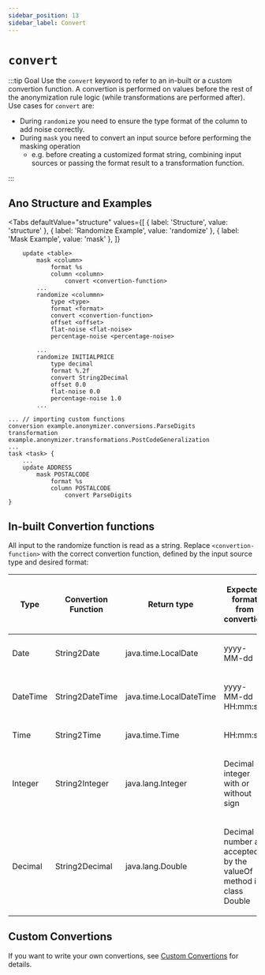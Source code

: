 ```yaml
---
sidebar_position: 13
sidebar_label: Convert
---
```



# `convert`

:::tip Goal
Use the `convert` keyword to refer to an in-built or a custom convertion function. A convertion is performed on values before the rest of the anonymization rule logic (while transformations are performed after).
Use cases for `convert` are:

- During `randomize` you need to ensure the type format of the column to add noise correctly.
- During `mask` you need to convert an input source before performing the masking operation
  - e.g. before creating a customized format string, combining input sources or passing the format result to a transformation function.

:::

## Ano Structure and Examples

<Tabs
  defaultValue="structure"
  values={[
    { label: 'Structure', value: 'structure' },
	{ label: 'Randomize Example', value: 'randomize' },
	{ label: 'Mask Example', value: 'mask' },
  ]}
>

<TabItem value="structure">

```ano
    update <table>
        mask <column>
            format %s
            column <column>
                convert <convertion-function>
        ...
        randomize <colummn>
            type <type>
            format <format>
            convert <convertion-function>
            offset <offset>
            flat-noise <flat-noise>
            percentage-noise <percentage-noise>

```

</TabItem>

<TabItem value="randomize">

```ano
        ...
        randomize INITIALPRICE
            type decimal
            format %.2f
            convert String2Decimal
            offset 0.0
            flat-noise 0.0
            percentage-noise 1.0
        ...
```

</TabItem>

<TabItem value="mask">

```ano
... // importing custom functions
conversion example.anonymizer.conversions.ParseDigits
transformation example.anonymizer.transformations.PostCodeGeneralization
...
task <task> {
    ...
    update ADDRESS
        mask POSTALCODE
            format %s
            column POSTALCODE
                convert ParseDigits
}
```

</TabItem>

</Tabs>

## In-built Convertion functions

All input to the randomize function is read as a string.
Replace `<convertion-function>` with the correct convertion function, defined by the input source type and desired format:

<table width="100%" >
<thead>
<tr>
<th>

Type

</th>
<th>

Convertion Function

</th>
<th>

Return type

</th>
<th >

Expected format from convertion

</th>
</tr>
</thead>
<tbody>
<tr>
<td>

Date

</td>
<td>

String2Date

</td>
<td>

java.time.LocalDate

</td>
<td>

yyyy-MM-dd

</td>
</tr>
<tr>
<td>

DateTime

</td>
<td>

String2DateTime

</td>
<td>

java.time.LocalDateTime

</td>
<td>

yyyy-MM-dd HH:mm:ss

</td>
</tr>
<tr>
<td>

Time

</td>
<td>

String2Time

</td>
<td>

java.time.Time

</td>
<td>

HH:mm:ss

</td>
</tr>
<tr>
<td>

Integer

</td>
<td>

String2Integer

</td>
<td>

java.lang.Integer

</td>
<td>

Decimal integer with or without sign

</td>
</tr>
<tr>
<td>

Decimal

</td>
<td>

String2Decimal

</td>
<td>

java.lang.Double

</td>
<td>

Decimal number as accepted by the valueOf method in class Double

</td>
</tr>
</tbody>
</table>

## Custom Convertions

If you want to write your own convertions, see [Custom Convertions](../custom-code/custom-convertions) for details.
